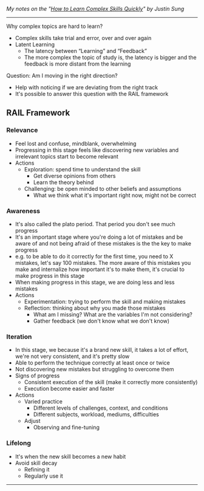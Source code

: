 <SmoothRender>

_My notes on the "[How to Learn Complex Skills Quickly](https://www.youtube.com/watch?v=pHN7BXpdAPQ)" by Justin Sung_

---

Why complex topics are hard to learn?

- Complex skills take trial and error, over and over again
- Latent Learning
  - The latency between “Learning” and “Feedback”
  - The more complex the topic of study is, the latency is bigger and the feedback is more distant from the learning

Question: Am I moving in the right direction?

- Help with noticing if we are deviating from the right track
- It's possible to answer this question with the RAIL framework

## RAIL Framework

### **R**elevance

- Feel lost and confuse, mindblank, overwhelming
- Progressing in this stage feels like discovering new variables and irrelevant topics start to become relevant
- Actions
  - Exploration: spend time to understand the skill
    - Get diverse opinions from others
    - Learn the theory behind
  - Challenging: be open minded to other beliefs and assumptions
    - What we think what it's important right now, might not be correct

### **A**wareness

- It's also called the plato period. That period you don't see much progress
- It's an important stage where you're doing a lot of mistakes and be aware of and not being afraid of these mistakes is the the key to make progress
- e.g. to be able to do it correctly for the first time, you need to X mistakes, let's say 100 mistakes. The more aware of this mistakes you make and internalize how important it's to make them, it's crucial to make progress in this stage
- When making progress in this stage, we are doing less and less mistakes
- Actions
  - Experimentation: trying to perform the skill and making mistakes
  - Reflection: thinking about why you made those mistakes
    - What am I missing? What are the variables I'm not considering?
    - Gather feedback (we don't know what we don't know)

### **I**teration

- In this stage, we because it's a brand new skill, it takes a lot of effort, we're not very consistent, and it's pretty slow
- Able to perform the technique correctly at least once or twice
- Not discovering new mistakes but struggling to overcome them
- Signs of progress
  - Consistent execution of the skill (make it correctly more consistently)
  - Execution become easier and faster
- Actions
  - Varied practice
    - Different levels of challenges, context, and conditions
    - Different subjects, workload, mediums, difficulties
  - Adjust
    - Observing and fine-tuning

### **L**ifelong

- It's when the new skill becomes a new habit
- Avoid skill decay
  - Refining it
  - Regularly use it

---

</SmoothRender>
